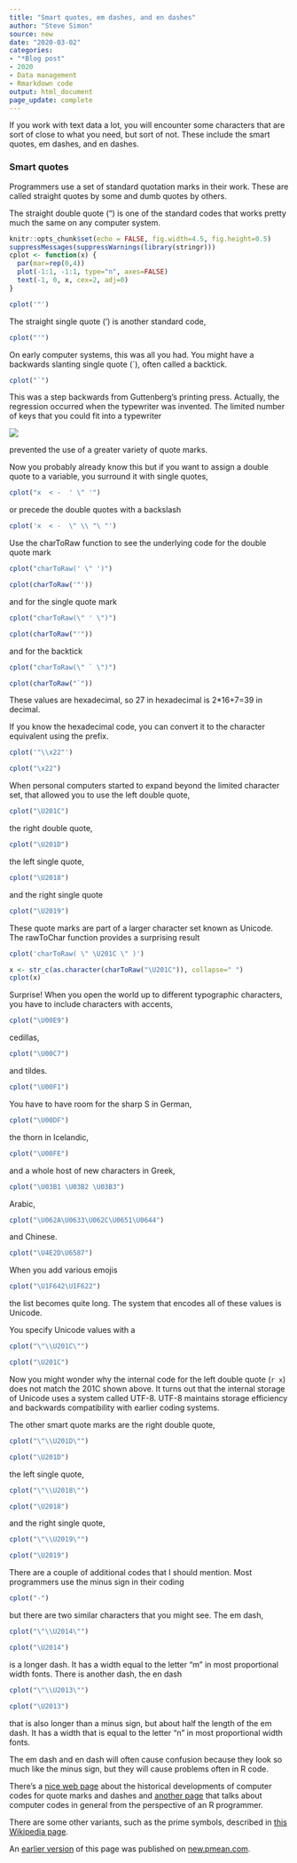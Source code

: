 ```yaml
---
title: "Smart quotes, em dashes, and en dashes"
author: "Steve Simon"
source: new
date: "2020-03-02"
categories:
- "*Blog post"
- 2020
- Data management
- Rmarkdown code
output: html_document
page_update: complete
---
```


If you work with text data a lot, you will encounter some characters that are sort of close to what you need, but sort of not. These include the smart quotes, em dashes, and en dashes.

<!---More--->

### Smart quotes

Programmers use a set of standard quotation marks in their work. These are called straight quotes by some and dumb quotes by others.

The straight double quote (") is one of the standard codes that works pretty much the same on any computer system.

```r
knitr::opts_chunk$set(echo = FALSE, fig.width=4.5, fig.height=0.5)
suppressMessages(suppressWarnings(library(stringr)))
cplot <- function(x) {
  par(mar=rep(0,4))
  plot(-1:1, -1:1, type="n", axes=FALSE)
  text(-1, 0, x, cex=2, adj=0)
}
```


```r
cplot('"')
```

The straight single quote (') is another standard code,

```r
cplot("'")
```

On early computer systems, this was all you had. You might have a backwards slanting single quote (`), often called a backtick.

```r
cplot("`")
```

This was a step backwards from Guttenberg's printing press. Actually, the regression occurred when the typewriter was invented. The limited number of keys that you could fit into a typewriter

![](https://upload.wikimedia.org/wikipedia/commons/thumb/0/05/Underwoodfive.jpg/440px-Underwoodfive.jpg)

 prevented the use of a greater variety of quote marks.
 
 Now you probably already know this but if you want to assign a double quote to a variable, you surround it with single quotes,
 
```r
cplot("x  < -  ' \" '")
```

or precede the double quotes with a backslash

```r
cplot('x  < -  \" \\ "\ "')
```

Use the charToRaw function to see the underlying code for the double quote mark

```r
cplot("charToRaw(' \" ')")
```

```r
cplot(charToRaw('"'))
```

and for the single quote mark

```r
cplot("charToRaw(\" ' \")")
```

```r
cplot(charToRaw("'"))
```

and for the backtick

```r
cplot("charToRaw(\" ` \")")
```

```r
cplot(charToRaw("`"))
```

These values are hexadecimal, so 27 in hexadecimal is 2*16+7=39 in decimal.

If you know the hexadecimal code, you can convert it to the character equivalent using the \x prefix.

```r
cplot('"\\x22"')
```

```r
cplot("\x22")
```

When personal computers started to expand beyond the limited character set, that allowed you to use the left double quote,

```r
cplot("\U201C")
```

the right double quote,

```r
cplot("\U201D")
```

the left single quote,

```r
cplot("\U2018")
```

and the right single quote

```r
cplot("\U2019")
```

These quote marks are part of a larger character set known as Unicode. The rawToChar function provides a surprising result

```r
cplot('charToRaw( \" \U201C \" )')
```

```r
x <- str_c(as.character(charToRaw("\U201C")), collapse=" ")
cplot(x)
```

Surprise! When you open the world up to different typographic characters, you have to include characters with accents,

```r
cplot("\U00E9")
```

cedillas,

```r
cplot("\U00C7")
```

and tildes.

```r
cplot("\U00F1")
```

You have to have room for the sharp S in German,

```r
cplot("\U00DF")
```

the thorn in Icelandic,

```r
cplot("\U00FE")
```

and a whole host of new characters in Greek,

```r
cplot("\U03B1 \U03B2 \U03B3")
```

Arabic,

```r
cplot("\U062A\U0633\U062C\U0651\U0644")
```

and Chinese.

```r
cplot("\U4E2D\U6587")
```

When you add various emojis

```r
cplot("\U1F642\U1F622")
```

the list becomes quite long. The system that encodes all of these values is Unicode.

You specify Unicode values with a \U.

```r
cplot("\"\\U201C\"")
```

```r
cplot("\U201C")
```

Now you might wonder why the internal code for the left double quote (`r x`) does not match the 201C shown above. It turns out that the internal storage of Unicode uses a system called UTF-8. UTF-8 maintains storage efficiency and backwards compatibility with earlier coding systems.

The other smart quote marks are the right double quote,

```r
cplot("\"\\U201D\"")
```

```r
cplot("\U201D")
```

the left single quote,

```r
cplot("\"\\U2018\"")
```

```r
cplot("\U2018")
```

and the right single quote,

```r
cplot("\"\\U2019\"")
```

```r
cplot("\U2019")
```

There are a couple of additional codes that I should mention. Most programmers use the minus sign in their coding

```r
cplot("-")
```

but there are two similar characters that you might see. The em dash,

```r
cplot("\"\\U2014\"")
```

```r
cplot("\U2014")
```

is a longer dash. It has a width equal to the letter "m" in most proportional width fonts. There is another dash, the en dash

```r
cplot("\"\\U2013\"")
```

```r
cplot("\U2013")
```

that is also longer than a minus sign, but about half the length of the em dash. It has a width that is equal to the letter "n" in most proportional width fonts.

The em dash and en dash will often cause confusion because they look so much like the minus sign, but they will cause problems often in R code.

There's a [nice web page][kuh1] about the historical developments of computer codes for quote marks and dashes and [another page][utf8] that talks about computer codes in general from the perspective of an R programmer.

There are some other variants, such as the prime symbols, described in [this Wikipedia page][wik1].

[kuh1]: https://www.cl.cam.ac.uk/~mgk25/ucs/quotes.html
[utf8]: https://cran.r-project.org/web/packages/utf8/vignettes/utf8.html
[wik1]: https://en.wikipedia.org/wiki/Prime_(symbol)

An [earlier version][sim2] of this page was published on [new.pmean.com][sim1].

[sim1]: http://new.pmean.com
[sim2]: http://new.pmean.com/smart-quotes/
